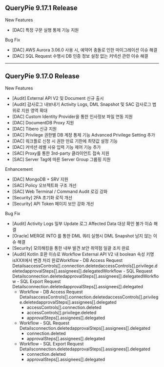 ## QueryPie 9.17.1 Release
New Features

* [DAC] 특정 구문 실행 통제 기능 지원

Bug Fix

* [DAC] AWS Aurora 3.06.0 사용 시, 예약어 충돌로 인한 마이그레이션 이슈 해결
* [DAC] SQL Request 수행시 DB 인증 정보 설정 없는 커넥션 관련 이슈 해결

---

## QueryPie 9.17.0 Release
New Features

* [Audit] External API V2 및 Document 신규 출시
* [Audit] 감사로그 내보내기 Activity Logs, DML Snapshot 및 SAC 감사로그 범위로 지원 영역 확대
* [DAC] Custom Identity Provider을 통한 인사정보 파일 연동 지원
* [DAC] DocumentDB Proxy 지원
* [DAC] Tibero 신규 지원
* [DAC] Privilege 권한별 DB 계정 통제 기능 Advanced Privilege Setting 추가
* [DAC] 워크플로 신청 시 권한 만료 기한에 최댓값 설정 기능
* [DAC] 커넥션 레벨 사유 입력 기능 제어 기능 추가
* [SAC] Proxy를 통한 3rd-party 클라이언트 접속 지원
* [SAC] Server Tag에 따른 Server Group 그룹핑 지원

Enhancement

* [DAC] MongoDB + SRV 지원
* [SAC] Policy 오브젝트화 구조 개선
* [SAC] Web Terminal / Command Audit 로깅 강화
* [Security] 2FA 초기화 로직 개선
* [Security] API Token 페이지 보안 강화 개선

Bug Fix

* [Audit] Activity Logs 일부 Update 로그 Affected Data 대상 확인 불가 이슈 해결
* [Oracle] MERGE INTO 를 통한 DML 쿼리 실행시 DML Snapshot 남지 않는 이슈 해결
* [Security] 모의해킹을 통한 내부 발견 보안 취약점 일괄 조치 완료
* [Audit] Kotlin 호환 이슈로 Workflow External API V2 내 boolean 속성 키명 isXXX에서 변경 처리 완료Workflow - DB Access Request DetailsaccessControls[].connection.deletedaccessControls[].privilege.deletedapprovalSteps[].assignees[].delegatedWorkflow - SQL Request Detailsconnection.deletedapprovalSteps[].assignees[].delegatedWorkflow - SQL Export Request Detailsconnection.deletedapprovalSteps[].assignees[].delegated
  * Workflow - DB Access Request DetailsaccessControls[].connection.deletedaccessControls[].privilege.deletedapprovalSteps[].assignees[].delegated
    * accessControls[].connection.deleted
    * accessControls[].privilege.deleted
    * approvalSteps[].assignees[].delegated
  * Workflow - SQL Request Detailsconnection.deletedapprovalSteps[].assignees[].delegated
    * connection.deleted
    * approvalSteps[].assignees[].delegated
  * Workflow - SQL Export Request Detailsconnection.deletedapprovalSteps[].assignees[].delegated
    * connection.deleted
    * approvalSteps[].assignees[].delegated
